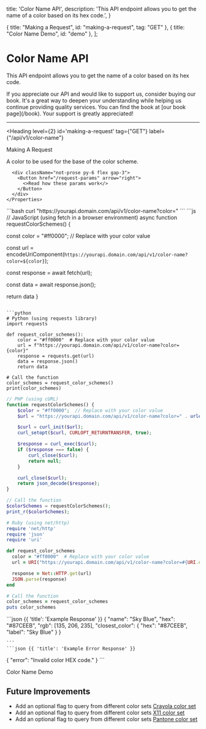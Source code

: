 
  title: 'Color Name API',
  description:
    'This API endpoint allows you to get the name of a color based on its hex code.',
}

  { title: "Making a Request", id: "making-a-request", tag: "GET" },
  { title: "Color Name Demo", id: "demo" },
];


# Color Name API

This API endpoint allows you to get the name of a color based on its hex code. 

<Note>
  If you appreciate our API and would like to support us, consider buying our book. It's a great way to deepen your understanding while helping us continue providing quality services. You can find the book at [our book page](/book). Your support is greatly appreciated!
</Note>

---

<Heading
  level={2}
  id='making-a-request'
  tag={"GET"}
  label={"/api/v1/color-name"}
>
  Making A Request
</Heading>
<Row>
  <Col>
    <Properties>
      <Property name="hex" type="string">
        A color to be used for the base of the color scheme.
      </Property>

      <div className="not-prose py-6 flex gap-3">
        <Button href="/request-params" arrow="right">
          <>Read how these params work</>
        </Button>
      </div>
    </Properties>

  </Col>
  <Col sticky>

<CodeGroup title="Making a request">
  ```bash
  curl "https://yourapi.domain.com/api/v1/color-name?color=<HEX_CODE>"
  ```
  ```js
// JavaScript (using fetch in a browser environment)
async function requestColorSchemes() {

  const color = "#ff0000"; // Replace with your color value

  const url = encodeUriComponent(`https://yourapi.domain.com/api/v1/color-name?color=${color}`);

  const response = await fetch(url);

  const data = await response.json();

  return data
}

```

```python
# Python (using requests library)
import requests

def request_color_schemes():
    color = "#ff0000"  # Replace with your color value
    url = f"https://yourapi.domain.com/api/v1/color-name?color={color}"
    response = requests.get(url)
    data = response.json()
    return data

# Call the function
color_schemes = request_color_schemes()
print(color_schemes)

````

```php
// PHP (using cURL)
function requestColorSchemes() {
    $color = "#ff0000";  // Replace with your color value
    $url = "https://yourapi.domain.com/api/v1/color-name?color=" . urlencode($color);

    $curl = curl_init($url);
    curl_setopt($curl, CURLOPT_RETURNTRANSFER, true);

    $response = curl_exec($curl);
    if ($response === false) {
        curl_close($curl);
        return null;
    }

    curl_close($curl);
    return json_decode($response);
}

// Call the function
$colorSchemes = requestColorSchemes();
print_r($colorSchemes);
```

```ruby
# Ruby (using net/http)
require 'net/http'
require 'json'
require 'uri'

def request_color_schemes
  color = "#ff0000"  # Replace with your color value
  url = URI("https://yourapi.domain.com/api/v1/color-name?color=#{URI.encode_www_form_component(color)}")

  response = Net::HTTP.get(url)
  JSON.parse(response)
end

# Call the function
color_schemes = request_color_schemes
puts color_schemes
```

</CodeGroup>
    ```json {{ 'title': 'Example Response' }}
{
  "name": "Sky Blue",
  "hex": "#87CEEB",
  "rgb": [135, 206, 235],
    "closest_color": {
        "hex": "#87CEEB",
        "label": "Sky Blue"
      }
}

    ```
    ```json {{ 'title': 'Example Error Response' }}
{
  "error": "Invalid color HEX code."
}
    ```
  </Col>
</Row>

<Heading level={2} id="demo">
  Color Name Demo
</Heading>

<ColorPickerAndDisplay />

 ## Future Improvements
 
 - Add an optional flag to query from different color sets [Crayola color set](https://en.wikipedia.org/wiki/List_of_Crayola_crayon_colors)
 - Add an optional flag to query from different color sets [X11 color set](https://en.wikipedia.org/wiki/X11_color_names)
 - Add an optional flag to query from different color sets [Pantone color set](https://en.wikipedia.org/wiki/List_of_colors:_N%E2%80%93Z)